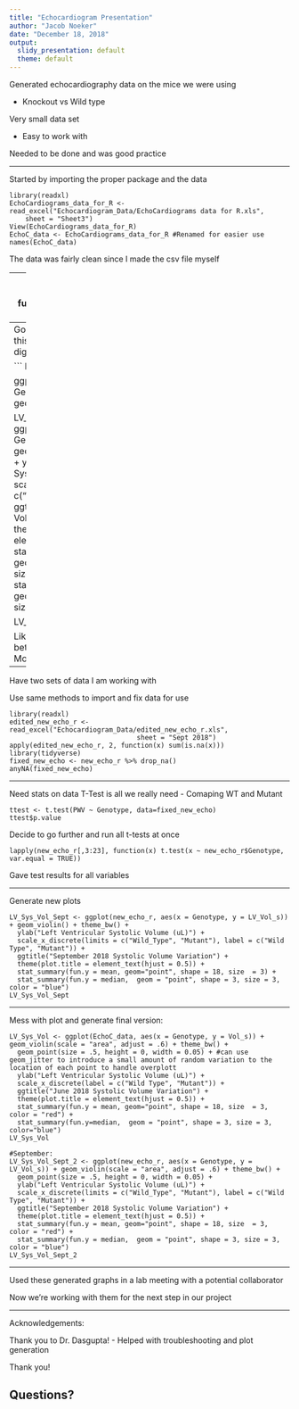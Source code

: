 ```yaml
---
title: "Echocardiogram Presentation"
author: "Jacob Noeker"
date: "December 18, 2018"
output:
  slidy_presentation: default
  theme: default
---
```


Generated echocardiography data on the mice we were using

- Knockout vs Wild type

Very small data set

- Easy to work with

Needed to be done and was good practice 

---

Started by importing the proper package and the data
```
library(readxl)
EchoCardiograms_data_for_R <- read_excel("Echocardiogram_Data/EchoCardiograms data for R.xls", 
    sheet = "Sheet3")
View(EchoCardiograms_data_for_R)
EchoC_data <- EchoCardiograms_data_for_R #Renamed for easier use
names(EchoC_data)
```

The data was fairly clean since I made the csv file myself

---
Investigated and manipulated the data further with the Tidyverse package

```
install.packages("tidyverse")
library(tidyverse)

EchoC_data %>%
  select(ID, Genotype, Vol_s, Vol_d, EF, FS, starts_with('Dia'), starts_with('mean'), starts_with('LV'), Peak_grad, Peak_vel, starts_with('Aor'), brach., -starts_with('RV'), -starts_with('PA'))

anyNA(EchoC_data)
apply(EchoC_data, 2, function(x) sum(is.na(x)))
```

---
Goal is to generate plots with this to show data in a digestible fashion

```
library(ggplot2)

ggplot(EchoC_data, aes(x = Genotype, y = Vol_s)) + geom_boxplot()

LV_Sys_Vol <- ggplot(EchoC_data, aes(x = Genotype, y = Vol_s)) + geom_violin() + theme_bw() + ylab("Left Ventricular Systolic Volume (uL)") + 
  scale_x_discrete(label = c("Wild Type", "Mutant")) + ggtitle("June 2018 Systolic Volume Variation") + theme(plot.title = element_text(hjust = 0.5)) +
  stat_summary(fun.y = mean, geom="point", shape = 18, size  = 3) + stat_summary(fun.y=median,  geom = "point", shape = 3, size = 3, color="blue") 

LV_Sys_Vol
```

Liked the layout of violin plot better than the boxplot
- More informative

---

Have two sets of data I am working with

Use same methods to import and fix data for use

```
library(readxl)
edited_new_echo_r <- read_excel("Echocardiogram_Data/edited_new_echo_r.xls", 
                                sheet = "Sept 2018")
apply(edited_new_echo_r, 2, function(x) sum(is.na(x)))
library(tidyverse)
fixed_new_echo <- new_echo_r %>% drop_na()
anyNA(fixed_new_echo)
```

---

Need stats on data
T-Test is all we really need
- Comaping WT and Mutant

```
ttest <- t.test(PWV ~ Genotype, data=fixed_new_echo)
ttest$p.value
```

Decide to go further and run all t-tests at once

```
lapply(new_echo_r[,3:23], function(x) t.test(x ~ new_echo_r$Genotype, var.equal = TRUE))
```

Gave test results for all variables

---

Generate new plots

```
LV_Sys_Vol_Sept <- ggplot(new_echo_r, aes(x = Genotype, y = LV_Vol_s)) + geom_violin() + theme_bw() + 
  ylab("Left Ventricular Systolic Volume (uL)") + 
  scale_x_discrete(limits = c("Wild_Type", "Mutant"), label = c("Wild Type", "Mutant")) +
  ggtitle("September 2018 Systolic Volume Variation") + 
  theme(plot.title = element_text(hjust = 0.5)) +
  stat_summary(fun.y = mean, geom="point", shape = 18, size  = 3) + 
  stat_summary(fun.y = median,  geom = "point", shape = 3, size = 3, color = "blue")
LV_Sys_Vol_Sept
 ```
 
---
 
Mess with plot and generate final version:

```
LV_Sys_Vol <- ggplot(EchoC_data, aes(x = Genotype, y = Vol_s)) + geom_violin(scale = "area", adjust = .6) + theme_bw() + 
  geom_point(size = .5, height = 0, width = 0.05) + #can use geom_jitter to introduce a small amount of random variation to the location of each point to handle overplott
  ylab("Left Ventricular Systolic Volume (uL)") + 
  scale_x_discrete(label = c("Wild Type", "Mutant")) + 
  ggtitle("June 2018 Systolic Volume Variation") + 
  theme(plot.title = element_text(hjust = 0.5)) +
  stat_summary(fun.y = mean, geom="point", shape = 18, size  = 3, color = "red") + 
  stat_summary(fun.y=median,  geom = "point", shape = 3, size = 3, color="blue") 
LV_Sys_Vol

#September:
LV_Sys_Vol_Sept_2 <- ggplot(new_echo_r, aes(x = Genotype, y = LV_Vol_s)) + geom_violin(scale = "area", adjust = .6) + theme_bw() + 
  geom_point(size = .5, height = 0, width = 0.05) + 
  ylab("Left Ventricular Systolic Volume (uL)") + 
  scale_x_discrete(limits = c("Wild_Type", "Mutant"), label = c("Wild Type", "Mutant")) +
  ggtitle("September 2018 Systolic Volume Variation") + 
  theme(plot.title = element_text(hjust = 0.5)) +
  stat_summary(fun.y = mean, geom="point", shape = 18, size  = 3, color = "red") + 
  stat_summary(fun.y = median,  geom = "point", shape = 3, size = 3, color = "blue")
LV_Sys_Vol_Sept_2
```

---

Used these generated graphs in a lab meeting with a potential collaborator

Now we're working with them for the next step in our project

---

Acknowledgements:

Thank you to Dr. Dasgupta!
- Helped with troubleshooting and plot generation

Thank you!

Questions?
---
